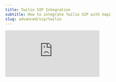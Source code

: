 ```yaml
---
title: Twilio SIP Integration
subtitle: How to integrate Twilio SIP with Vapi
slug: advanced/sip/twilio
---
```


<Frame>
  <div class="video-embed-wrapper">
    <iframe
      src="https://www.youtube.com/embed/_wo5wokt3dI?si=72E1azM7tYv6TsBI"
      title='An embedded YouTube video titled "The Ultimate SIP Trunking Guide for AI Voice Agents | Twilio + Vapi"'
      frameborder="0"
      allow="fullscreen; accelerometer; autoplay; clipboard-write; encrypted-media; gyroscope; picture-in-picture; web-share"
      allowfullscreen
      referrerpolicy="strict-origin-when-cross-origin"
    />
  </div>
</Frame>

This guide walks you through setting up both outbound and inbound SIP trunking between Twilio and Vapi. The steps are quite similar for other telephony providers.

## Outbound Calls (Twilio to Vapi)

### Twilio Configuration

1. **Create Elastic SIP Trunk**
   
   Log in to your Twilio account and create a new trunk, assigning it a name, and adjusting the general settings as needed.
   
   ![Twilio SIP Trunk](../../static/images/sip/sip-twilio-trunk.png)

2. **Set Up Termination (Outbound Calls)**
   
   Configure the termination settings. The termination SIP URI is crucial as it will be used in later steps.
   
   ![Termination SIP URI](../../static/images/sip/sip-twilio-termination-uri.png)
   
   To allow your Elastic SIP Trunk to accept outbound requests, you need to whitelist IP addresses:
   
   ![IP Authentication](../../static/images/sip/sip-twilio-ip-authentication.png)
   
   Whitelist Vapi's SIP server static IPs:
   - 44.229.228.186
   - 44.238.177.138
   
   Ensure you whitelist the entire IP range as shown below:
   
   ![IP Whitelist 1](../../static/images/sip/sip-twilio-ip-1.png)
   
   ![IP Whitelist 2](../../static/images/sip/sip-twilio-ip-2.png)

3. **Purchase or Move Numbers to Elastic SIP Trunk**
   
   After creating the Elastic SIP trunk, purchase new numbers or move existing numbers to this trunk.
   
   ![Number Attachment](../../static/images/sip/sip-twilio-number-attach.png)

### Vapi Configuration

1. **Retrieve Your Vapi API Key**
   
   Log in to your Vapi.ai account and retrieve your API key from the Organization Settings.

2. **Create a SIP Trunk Credential**
   
   Use the following API call to create a SIP trunk credential, replacing the gateway IP with your Twilio Termination SIP URI:

   ```bash
   curl -X POST https://api.vapi.ai/credential \
   -H "Content-Type: application/json" \
   -H "Authorization: Bearer YOUR_VAPI_API_KEY" \
   -d '{
     "provider": "byo-sip-trunk",
     "name": "Twilio Trunk",
     "gateways": [
       {
         "ip": "YOUR_TWILIO_GATEWAY_ID",
         "inboundEnabled": false
       }
     ],
     "outboundLeadingPlusEnabled": true
   }'
   ```
   
   Note the `id` (credentialId) from the response for the next step.

3. **Register Your Phone Number**
   
   Associate your Twilio number with the SIP trunk:

   ```bash
   curl -X POST https://api.vapi.ai/phone-number \
   -H "Content-Type: application/json" \
   -H "Authorization: Bearer YOUR_VAPI_API_KEY" \
   -d '{
     "provider": "byo-phone-number",
     "name": "Twilio SIP Number",
     "number": "YOUR_SIP_PHONE_NUMBER",
     "numberE164CheckEnabled": false,
     "credentialId": "YOUR_CREDENTIAL_ID"
   }'
   ```
   
   Note the phone number ID from the response for making calls.

4. **Make Outbound Calls**
   
   You can make outbound calls in two ways:
   
   **Using the Vapi Dashboard:**
   
   The phone number will appear in your dashboard. Select your assistant and enter the destination number you want to call.
   
   **Using the API:**
   
   ```bash
   curl --location 'https://api.vapi.ai/call/phone' \
   --header 'Authorization: Bearer YOUR_VAPI_API_KEY' \
   --header 'Content-Type: application/json' \
   --data '{
     "assistantId": "YOUR_ASSISTANT_ID",
     "customer": {
       "number": "DESTINATION_PHONE_NUMBER",
       "numberE164CheckEnabled": false
     },
     "phoneNumberId": "YOUR_PHONE_NUMBER_ID"
   }'
   ```

## Inbound Calls (Vapi to Twilio)

### Twilio Configuration

1. **Set Up Origination (Inbound Calls)**
   
   Navigate to the Origination section in your Twilio SIP Trunk settings.
   
   ![Origination Settings](../../static/images/sip/sip-twilio-origination.png)
   
   Add your Vapi SIP URI in the following format: `sip:YOUR_PHONE_NUMBER@sip.vapi.ai`, where "YOUR_PHONE_NUMBER" is your chosen SIP number that you will attach to this trunk.
   
   ![Origination Creation](../../static/images/sip/sip-twilio-origination-creation.png)

### Vapi Configuration

1. **Create and Configure a Vapi Assistant**
   
   - Create an assistant following the steps in our [Phone Quickstart](/quickstart/phone#create-your-first-voice-assistant)
   - In the assistant settings, link it to the phone number you created
   
   Now when someone calls your Twilio number, the call will be routed to your Vapi assistant.
